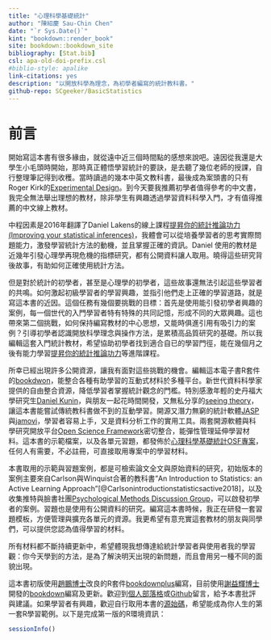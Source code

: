 ```yaml
--- 
title: "心理科學基礎統計"
author: "陳紹慶 Sau-Chin Chen"
date: "`r Sys.Date()`"
kint: "bookdown::render_book"
site: bookdown::bookdown_site
bibliography: [Stat.bib]
csl: apa-old-doi-prefix.csl
#biblio-style: apalike
link-citations: yes
description: "以開放科學為理念，為初學者編寫的統計教科書。"
github-repo: SCgeeker/BasicStatistics
---
```


# 前言 {-}

開始寫這本書有很多緣由，就從遠中近三個時間點的感想來說吧。遠因從我還是大學生小毛頭時開始，那時真正體悟學習統計的要訣，是去聽了幾位老師的授課，自行整理筆記得到收穫。當時讀過的幾本中英文教科書，最後成為案頭書的只有Roger Kirk的[Experimental Design](https://us.sagepub.com/en-us/nam/experimental-design/book233742)。到今天要我推薦初學者值得參考的中文書，我完全無法舉出理想的教材，除非學生有興趣透過學習資料科學入門，才有值得推薦的中文線上教材。

中程因素是2016年翻譯了Daniel Lakens的線上課程[提昇你的統計推論功力(Improving your statistical inferences)](https://www.coursera.org/learn/statistical-inferences)，我體會可以從培養學習者的思考實際問題能力，激發學習統計方法的動機，並且掌握正確的資訊。Daniel 使用的教材是近幾年引發心理學再現危機的指標研究，都有公開資料讓人取用。曉得這些研究背後故事，有助如何正確使用統計方法。

但是對於統計的初學者，甚至是心理學的初學者，這些故事還無法引起這些學習者的共鳴。如何激起初級學習者的學習興趣，並指引他們走上正確的學習道路，就是寫這本書的近因。這個任務有幾個要挑戰的目標：首先是使用能引發初學者興趣的案例，每一個世代的入門學習者特有特殊的共同記憶，形成不同的大眾興趣。這也帶來第二個挑戰，如何保持編寫教材的中心思想，又能時俱進引用有吸引力的案例？引導初學者認識開放科學理念與操作方法，是累積高品質研究的基礎。所以我編輯這套入門統計教材，希望協助初學者找到適合自已的學習門徑，能在幾個月之後有能力學習[提昇你的統計推論功力](https://www.coursera.org/learn/statistical-inferences)等進階課程。

所幸已經出現許多公開資源，讓我有面對這些挑戰的機會。編輯這本電子書R套件的[bookdwon](https://bookdown.org/yihui/bookdown/)，能整合各種有助學習的互動式材料於多種平台。新世代資料科學家提供的自由整合資源，降低學習者掌握統計觀念的門檻。特別感激年輕的史丹福大學研究生[Daniel Kunin](http://daniel-kunin.com/)，與朋友一起花時間開發，又無私分享的[seeing theory](https://students.brown.edu/seeing-theory/index.html)，讓這本書能嘗試傳統教科書做不到的互動學習。開源又潛力無窮的統計軟體[JASP](https://jasp-stats.org/)與[jamovi](https://www.jamovi.org/)，學習者容易上手，又是資料分析工作的實用工具。兩套開源軟體與科學研究開放平台[Open Science Framework](https://osf.io/)密切整合，能彈性管理延伸學習材料。這本書的示範檔案，以及各單元習題，都發佈於[心理科學基礎統計OSF專案](https://osf.io/kdtjq/)，任何人有需要，不必註冊，可直接取用專案中的學習材料。

本書取用的示範與習題案例，都是可檢索論文全文與原始資料的研究，初始版本的案例主要來自Carlson與Winquist合著的教科書"An Introduction to Statistics: an Active Learning Approach"[@Carlsonintroductionstatisticsactive2018]，以及收集推特與臉書社團[Psychological Methods Discussion Group](https://www.facebook.com/groups/853552931365745/)，可以啟發初學者的案例。習題也是使用有公開資料的研究。編寫這本書時候，我正在研發一套習題模板，方便管理與擴充各單元的資源。我更希望有意充實這套教材的朋友與同學們，可以提供您認為值得學習的材料。

所有材料都不斷持續更新中，希望體現我想傳達給統計學習者與使用者我的學習觀：你今天學到的方法，是為了解決明天出現的新問題，而且會用另一種不同的面貌出現。

這本書初版使用[趙鵬博士](http://www.pzhao.org/zh/)改良的R套件[bookdownplus](https://github.com/pzhaonet/bookdownplus)編寫，目前使用[謝益輝博士](https://yihui.name/)開發的[bookdown](https://bookdown.org/yihui/bookdown/)編寫及更新。歡迎到[個人部落格](http://scchen.com/zh/post/basic-statistics/)或[Github](https://github.com/SCgeeker/BasicStatistics/issues)留言，給予本書批評與建議。如果學習者有興趣，歡迎自行取用本書的[源始碼](https://github.com/SCgeeker/BasicStatistics)，希望能成為你人生的第一套R學習範例。以下是完成第一版的R環境資訊：

```r
sessionInfo()
```